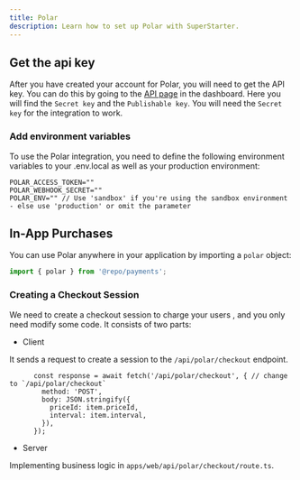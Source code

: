 ```yaml
---
title: Polar
description: Learn how to set up Polar with SuperStarter.
---
```


## Get the api key

After you have created your account for Polar, you will need to get the API key. You can do this by going to the [API page](https://polar.sh/) in the dashboard. Here you will find the `Secret key` and the `Publishable key`. You will need the `Secret key` for the integration to work.

### Add environment variables

To use the Polar integration, you need to define the following environment variables to your .env.local as well as your production environment:

```env .env.local
POLAR_ACCESS_TOKEN=""
POLAR_WEBHOOK_SECRET=""
POLAR_ENV="" // Use 'sandbox' if you're using the sandbox environment - else use 'production' or omit the parameter
```

## In-App Purchases

You can use Polar anywhere in your application by importing a `polar` object:
```ts page.tsx
import { polar } from '@repo/payments';
```

### Creating a Checkout Session

We need to create a checkout session to charge your users , and you only need modify some code. It consists of two parts:

- Client

It sends a request to create a session to the `/api/polar/checkout` endpoint.

```tsx apps/web/[locale]/components/payment/price-form.tsx
      const response = await fetch('/api/polar/checkout', { // change to `/api/polar/checkout`
        method: 'POST',
        body: JSON.stringify({
          priceId: item.priceId,
          interval: item.interval,
        }),
      });
```

- Server

Implementing business logic in `apps/web/api/polar/checkout/route.ts`.

